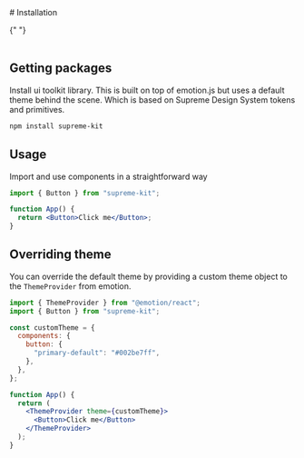 
<Meta title="Installation" />

<div>
  # Installation

{" "}
<br />
<br />

## Getting packages

Install ui toolkit library.
This is built on top of emotion.js but uses a default theme behind the scene.
Which is based on Supreme Design System tokens and primitives.

```bash
npm install supreme-kit
```

## Usage

Import and use components in a straightforward way

```jsx
import { Button } from "supreme-kit";

function App() {
  return <Button>Click me</Button>;
}
```

## Overriding theme

You can override the default theme by providing a custom theme object to the `ThemeProvider` from emotion.

```jsx
import { ThemeProvider } from "@emotion/react";
import { Button } from "supreme-kit";

const customTheme = {
  components: {
    button: {
      "primary-default": "#002be7ff",
    },
  },
};

function App() {
  return (
    <ThemeProvider theme={customTheme}>
      <Button>Click me</Button>
    </ThemeProvider>
  );
}
```

</div>
